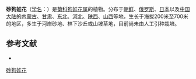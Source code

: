 {{Speciesbox
| name = 砂狗娃花
| status = 
| status_system = 
| image =
| genus = Heteropappus
| species = meyendorffii
| authority = (Regel et Maack) Kom. et Klob.-Alis.
}}

'''砂狗娃花'''（[[学名|学名]]：{{lang|la|''Heteropappus meyendorffii''}}）是[[菊科|菊科]][[狗娃花属|狗娃花属]]的植物。分布于[[朝鲜|朝鲜]]、[[俄罗斯|俄罗斯]]、[[日本|日本]]以及[[中国大陆|中国大陆]]的[[内蒙古|内蒙古]]、[[甘肃|甘肃]]、[[中国东北地区|东北]]、[[河北|河北]]、[[陕西|陕西]]、[[山西|山西]]等地，生长于海拔200米至700米的地区，多生于河岸砂地、林下沙丘或山坡草地，目前尚未由人工引种栽培。

== 参考文献 ==
<div class="references-small">
* {{cite web| url =http://www.bioinfo.cn/db05/KmzwSpecies.php?action=view&id=4888| title =砂狗娃花| work =《中国高等植物数据库全库》| publisher =中国科学院微生物研究所| author =昆明植物研究所| accessdate =2009-02-25| deadurl =yes| archiveurl =https://web.archive.org/web/20160305053224/http://www.bioinfo.cn/db05/KmzwSpecies.php?action=view&id=4888| archivedate =2016-03-05}}
</div>
{{Taxonbar|from=Q15231505}}

[[Category:狗娃花属|砂狗娃花]]


{{植物小作品}}